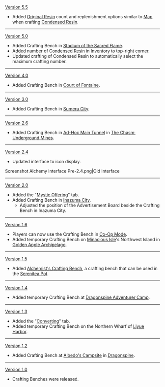 {{Change History/Header}}
[[Version 5.5]]
* Added [[Original Resin]] count and replenishment options similar to [[Map]] when crafting [[Condensed Resin]]. 
----
[[Version 5.0]]
* Added Crafting Bench in [[Stadium of the Sacred Flame]].
* Added number of [[Condensed Resin]] in [[Inventory]] to top-right corner.
* Updated crafting of Condensed Resin to automatically select the maximum crafting number.
----
[[Version 4.0]]
* Added Crafting Bench in [[Court of Fontaine]].
----
[[Version 3.0]]
* Added Crafting Bench in [[Sumeru City]].
----
[[Version 2.6]]
* Added Crafting Bench in [[Ad-Hoc Main Tunnel]] in [[The Chasm: Underground Mines]].
----
[[Version 2.4]]
* Updated interface to icon display.
<gallery>
Screenshot Alchemy Interface Pre-2.4.png|Old Interface
</gallery>
----
[[Version 2.0]]
* Added the "[[Mystic Offering]]" tab.
* Added Crafting Bench in [[Inazuma City]].
** Adjusted the position of the Advertisement Board beside the Crafting Bench in Inazuma City.
----
[[Version 1.6]]
* Players can now use the Crafting Bench in [[Co-Op Mode]].
* Added temporary Crafting Bench on [[Minacious Isle/1.6|Minacious Isle]]'s Northwest Island in [[Golden Apple Archipelago/1.6|Golden Apple Archipelago]].
----
[[Version 1.5]]
* Added [[Alchemist's Crafting Bench]], a crafting bench that can be used in the [[Serenitea Pot]].
----
[[Version 1.4]]
* Added temporary Crafting Bench at [[Dragonspine Adventurer Camp]].
----
[[Version 1.3]]
* Added the "[[Converting]]" tab.
* Added temporary Crafting Bench on the Northern Wharf of [[Liyue Harbor]].
----
[[Version 1.2]]
* Added Crafting Bench at [[Albedo's Campsite]] in [[Dragonspine]].
----
[[Version 1.0]]
* Crafting Benches were released.